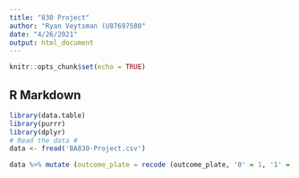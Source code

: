 ---
title: "830 Project"
author: "Ryan Veytsman (U87697580"
date: "4/26/2021"
output: html_document
---

```{r setup, include=FALSE}
knitr::opts_chunk$set(echo = TRUE)
```

## R Markdown


```{r cars}
library(data.table)
library(purrr)
library(dplyr)
# Read the data #
data <- fread('BA830-Project.csv')
```
```{r}
data %>% mutate (outcome_plate = recode (outcome_plate, '0' = 1, '1' = 0))

```

